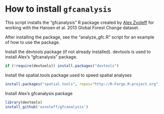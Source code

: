 # How to install `gfcanalysis`

This script installs the "gfcanalysis" R package created by [Alex 
Zvoleff](azvoleff@conservation.org) for working with the Hansen et al. 2013 
Global Forest Change dataset.

After installing the package, see the "analyze_gfc.R" script for an example of 
how to use the package.

Install the devtools package (if not already installed). devtools is used to 
install Alex's "gfcanalysis" package.

```r
if (!require(devtools)) install.packages("devtools")
```

Install the spatial.tools package used to speed spatial analyses

```r
install.packages("spatial.tools", repos="http://R-Forge.R-project.org")
```

Install Alex's gfcanalysis package

```r
library(devtools)
install_github('azvoleff/gfcanalysis')
```
